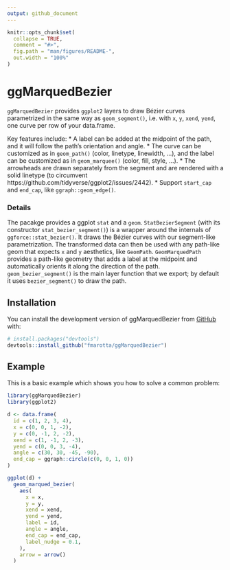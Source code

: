 ```yaml
---
output: github_document
---
```


<!-- README.md is generated from README.Rmd. Please edit that file -->

```r
knitr::opts_chunk$set(
  collapse = TRUE,
  comment = "#>",
  fig.path = "man/figures/README-",
  out.width = "100%"
)
```

# ggMarquedBezier

<!-- badges: start -->
<!-- badges: end -->

`ggMarquedBezier` provides `ggplot2` layers to draw Bézier curves parametrized in the same way as `geom_segment()`, i.e. with `x`, `y`, `xend`, `yend`, one curve per row of your data.frame.

Key features include:
* A label can be added at the midpoint of the path, and it will follow the path's orientation and angle.
* The curve can be customized as in `geom_path()` (color, linetype, linewidth, ...), and the label can be customized as in `geom_marquee()` (color, fill, style, ...).
* The arrowheads are drawn separately from the segment and are rendered with a solid linetype (to circumvent https://github.com/tidyverse/ggplot2/issues/2442).
* Support `start_cap` and `end_cap`, like `ggraph::geom_edge()`.

### Details

The pacakge provides a ggplot `stat` and a `geom`.
`StatBezierSegment` (with its constructor `stat_bezier_segment()`) is a wrapper around the internals of `ggforce::stat_bezier()`.
It draws the Bézier curves with our segment-like parametrization.
The transformed data can then be used with any path-like geom that expects `x` and `y` aesthetics, like `GeomPath`.
`GeomMarquedPath` provides a path-like geometry that adds a label at the midpoint and automatically orients it along the direction of the path.
`geom_bezier_segment()` is the main layer function that we export; by default it uses `bezier_segment()` to draw the path.

## Installation

You can install the development version of ggMarquedBezier from [GitHub](https://github.com/) with:

``` r
# install.packages("devtools")
devtools::install_github("fmarotta/ggMarquedBezier")
```

## Example

This is a basic example which shows you how to solve a common problem:

```r
library(ggMarquedBezier)
library(ggplot2)

d <- data.frame(
  id = c(1, 2, 3, 4),
  x = c(0, 0, 1, -2),
  y = c(0, -1, 2, -2),
  xend = c(1, -1, 2, -3),
  yend = c(0, 0, 3, -4),
  angle = c(30, 30, -45, -90),
  end_cap = ggraph::circle(c(0, 0, 1, 0))
)

ggplot(d) +
  geom_marqued_bezier(
    aes(
      x = x,
      y = y,
      xend = xend,
      yend = yend,
      label = id,
      angle = angle,
      end_cap = end_cap,
      label_nudge = 0.1,
    ),
    arrow = arrow()
  )

```
